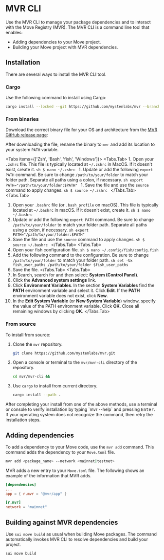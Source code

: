 
<Beta/>

# MVR CLI

Use the MVR CLI to manage your package dependencies and to interact with the Move Registry (MVR). The MVR CLI is a command line tool that enables:

- Adding dependencies to your Move project.
- Building your Move project with MVR dependencies.

## Installation

There are several ways to install the MVR CLI tool.

### Cargo

Use the following command to install using Cargo:

```sh
cargo install --locked --git https://github.com/mystenlabs/mvr --branch release mvr
```

### From binaries

Download the correct binary file for your OS and architecture from the [MVR GitHub release page](https://github.com/MystenLabs/mvr/releases/latest):

After downloading the file, rename the binary to `mvr` and add its location to your system `PATH` variable.


<Tabs items={['Zsh', 'Bash', 'fish', 'Windows']}>
  <Tabs.Tab>
    1. Open your `.zshrc` file. This file is typically located at `~/.zshrc` in MacOS. If it doesn't exist, create it.
        ```sh
        $ nano ~/.zshrc
        ```
    1. Update or add the following `export PATH` command. Be sure to change `/path/to/your/folder` to match your folder path. Separate all paths using a colon, if necessary.
        ```sh
        export PATH="/path/to/your/folder:$PATH"
        ```
    1. Save the file and use the `source` command to apply changes.
        ```sh
        $ source ~/.zshrc
        ```
  </Tabs.Tab>
  <Tabs.Tab>
  1. Open your `.bashrc` file (or `.bash_profile` on macOS). This file is typically located at `~/.bashrc` in macOS. If it doesn't exist, create it.
    ```sh
    $ nano ~/.bashrc
    ```
  1. Update or add the following `export PATH` command. Be sure to change `/path/to/your/folder` to match your folder path. Separate all paths using a colon, if necessary.
    ```sh
    export PATH="/path/to/your/folder:$PATH"
    ```
  1. Save the file and use the `source` command to apply changes.
    ```sh
    $ source ~/.bashrc
    ```
  </Tabs.Tab>
  <Tabs.Tab>
  1. Open your fish configuration file. 
    ```sh
    $ nano ~/.config/fish/config.fish
    ```
  1. Add the following command to the configuration. Be sure to change `/path/to/your/folder` to match your folder path.
    ```sh
    set -Ux fish_user_paths /path/to/your/folder $fish_user_paths
    ```
  1. Save the file. 
  </Tabs.Tab>
  <Tabs.Tab>
  1. In Search, search for and then select: **System (Control Panel)**.
  1. Click the **Advanced system settings** link.
  1. Click **Environment Variables**. In the section **System Variables** find the **PATH** environment variable and select it. Click **Edit**. If the **PATH** environment variable does not exist, click **New**.
  1. In the **Edit System Variable** (or **New System Variable**) window, specify the value of the PATH environment variable. Click **OK**. Close all remaining windows by clicking **OK**.
  </Tabs.Tab>
</Tabs>

### From source

To install from source:

1. Clone the `mvr` repository.
    ```sh
    git clone https://github.com/mystenlabs/mvr.git
    ```
1. Open a console or terminal to the `mvr/mvr-cli` directory of the repository.
    ```sh
    cd mvr/mvr-cli && 
    ```
1. Use `cargo` to install from current directory.
    ```sh
    cargo install --path .
    ```

<div className="nx-pt-6">
<Callout>
After completing your install from one of the above methods, use a terminal or console to verify installation by typing `mvr --help` and pressing <kbd>Enter</kbd>. If your operating system does not recognize the command, then retry the installation steps.
</Callout>
</div>

## Adding dependencies

To add a dependency to your Move code, use the `mvr add` command. This command adds the dependency to your `Move.toml` file.

```sh
mvr add <package_name> --network <mainnet|testnet>
```

MVR adds a new entry to your `Move.toml` file. The following shows an example of the information that MVR adds.

```toml
[dependencies]
...
app = { r.mvr = "@mvr/app" }

[r.mvr]
network = "mainnet"
```

## Building against MVR dependencies

Use `sui move build` as usual when building Move packages. The command automatically invokes MVR CLI to resolve dependencies and build your project.

```bash
sui move build
```
